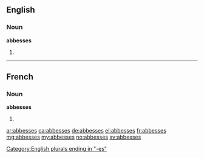 ==English==

===Noun===
'''abbesses'''

# {{plural of|abbess}}

[[Category:English plurals ending in "-es"]]

----

==French==

===Noun===
'''abbesses''' {{f}}

# {{plural of|abbesse|lang=fr}}

[[ar:abbesses]]
[[ca:abbesses]]
[[de:abbesses]]
[[el:abbesses]]
[[fr:abbesses]]
[[mg:abbesses]]
[[my:abbesses]]
[[no:abbesses]]
[[sv:abbesses]]